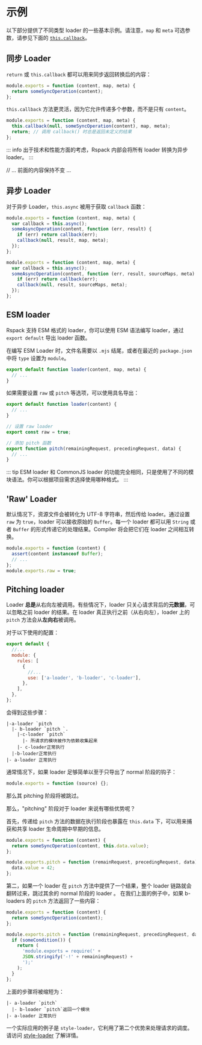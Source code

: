 
<WebpackLicense from="https://webpack.docschina.org/api/loaders/#examples" />

# 示例

以下部分提供了不同类型 loader 的一些基本示例。请注意，`map` 和 `meta` 可选参数，请参见下面的 [`this.callback`](#thiscallbackerr-error--null-content-string--buffer-sourcemap-sourcemap-meta-any)。

## 同步 Loader

`return` 或 `this.callback` 都可以用来同步返回转换后的内容：

```js title="sync-loader.js"
module.exports = function (content, map, meta) {
  return someSyncOperation(content);
};
```

`this.callback` 方法更灵活，因为它允许传递多个参数，而不是只有 `content`。

```js title="sync-loader-with-multiple-results.js"
module.exports = function (content, map, meta) {
  this.callback(null, someSyncOperation(content), map, meta);
  return; // 调用 callback() 时总是返回未定义的结果
};
```

::: info
出于技术和性能方面的考虑，Rspack 内部会将所有 loader 转换为异步 loader。
:::

// ... 前面的内容保持不变 ...

## 异步 Loader

对于异步 Loader，`this.async` 被用于获取 `callback` 函数：

```js title="async-loader.js"
module.exports = function (content, map, meta) {
  var callback = this.async();
  someAsyncOperation(content, function (err, result) {
    if (err) return callback(err);
    callback(null, result, map, meta);
  });
};
```

```js title="async-loader-with-multiple-results.js"
module.exports = function (content, map, meta) {
  var callback = this.async();
  someAsyncOperation(content, function (err, result, sourceMaps, meta) {
    if (err) return callback(err);
    callback(null, result, sourceMaps, meta);
  });
};
```

## ESM loader

Rspack 支持 ESM 格式的 loader，你可以使用 ESM 语法编写 loader，通过 `export default` 导出 loader 函数。

在编写 ESM Loader 时，文件名需要以 `.mjs` 结尾，或者在最近的 `package.json` 中将 `type` 设置为 `module`。

```js title="my-loader.mjs"
export default function loader(content, map, meta) {
  // ...
}
```

如果需要设置 `raw` 或 `pitch` 等选项，可以使用具名导出：

```js title="my-loader.mjs"
export default function loader(content) {
  // ...
}

// 设置 raw loader
export const raw = true;

// 添加 pitch 函数
export function pitch(remainingRequest, precedingRequest, data) {
  // ...
}
```

::: tip
ESM loader 和 CommonJS loader 的功能完全相同，只是使用了不同的模块语法。你可以根据项目需求选择使用哪种格式。
:::

## 'Raw' Loader

默认情况下，资源文件会被转化为 UTF-8 字符串，然后传给 loader。通过设置 `raw` 为 `true`，loader 可以接收原始的 `Buffer`。每一个 loader 都可以用 `String` 或者 `Buffer` 的形式传递它的处理结果。Compiler 将会把它们在 loader 之间相互转换。

```js
module.exports = function (content) {
  assert(content instanceof Buffer);
  // ...
};
module.exports.raw = true;
```

## Pitching loader

Loader **总是**从右向左被调用。有些情况下，loader 只关心请求背后的**元数据**，可以忽略之前 loader 的结果。在 loader 真正执行之前（从右向左），loader 上的 `pitch` 方法会从**左向右**被调用。

对于以下使用的配置：

```js title="rspack.config.mjs"
export default {
  //...
  module: {
    rules: [
      {
        //...
        use: ['a-loader', 'b-loader', 'c-loader'],
      },
    ],
  },
};
```

会得到这些步骤：

```
|-a-loader `pitch
  |- b-loader `pitch `.
    |-c-loader `pitch`
      |- 所请求的模块被作为依赖收集起来
    |- c-loader正常执行
  |-b-loader正常执行
|- a-loader 正常执行
```

通常情况下，如果 loader 足够简单以至于只导出了 normal 阶段的钩子：

```js
module.exports = function (source) {};
```

那么其 pitching 阶段将被跳过。

那么，"pitching" 阶段对于 loader 来说有哪些优势呢？

首先，传递给 `pitch` 方法的数据在执行阶段也暴露在 `this.data` 下，可以用来捕获和共享 loader 生命周期中早期的信息。

```js
module.exports = function (content) {
  return someSyncOperation(content, this.data.value);
};

module.exports.pitch = function (remainRequest, precedingRequest, data) {
  data.value = 42;
};
```

第二，如果一个 loader 在 `pitch` 方法中提供了一个结果，整个 loader 链路就会翻转过来，跳过其余的 normal 阶段的 loader 。
在我们上面的例子中，如果 b-loaders 的 `pitch` 方法返回了一些内容：

```js
module.exports = function (content) {
  return someSyncOperation(content);
};

module.exports.pitch = function (remainingRequest, precedingRequest, data) {
  if (someCondition()) {
    return (
      'module.exports = require(' +
      JSON.stringify('-!' + remainingRequest) +
      ');'
    );
  }
};
```

上面的步骤将被缩短为：

```
|- a-loader `pitch`
  |- b-loader `pitch`返回一个模块
|- a-loader 正常执行
```

一个实际应用的例子是 `style-loader`，它利用了第二个优势来处理请求的调度。
请访问 [style-loader](https://github.com/webpack-contrib/style-loader/blob/eb06baeb3ac4e3107732a21170b0a7f358c5423f/src/index.js#L39) 了解详情。
